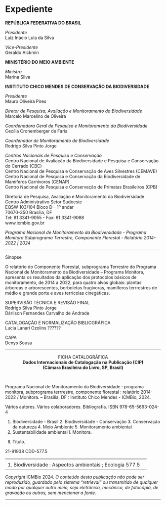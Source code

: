 # Expediente {#expediente .unnumbered}

**REPÚBLICA FEDERATIVA DO BRASIL**
  
  *Presidente*\
Luiz Inácio Lula da Silva 

*Vice-Presidente*\
Geraldo Alckmin

**MINISTÉRIO DO MEIO AMBIENTE**
  
*Ministra*\
Marina Silva

**INSTITUTO CHICO MENDES DE CONSERVAÇÃO DA BIODIVERSIDADE**
  
*Presidente*\
Mauro Oliveira Pires

*Diretor de Pesquisa, Avaliação e Monitoramento da Biodiversidade*\
Marcelo Marcelino de Oliveira

*Coordenadora Geral de Pesquisa e Monitoramento da Biodiversidade*\
Cecília Cronemberger de Faria 

*Coordenador de Monitoramento da Biodiversidade*\
Rodrigo Silva Pinto Jorge

*Centros Nacionais de Pesquisa e Conservação*\
Centro Nacional de Avaliação da Biodiversidade e Pesquisa e Conservação do Cerrado (CBC)  
Centro Nacional de Pesquisa e Conservação de Aves Silvestres (CEMAVE)  
Centro Nacional de Pesquisa e Conservação da Biodiversidade de Mamíferos Carnívoros (CENAP)  
Centro Nacional de Pesquisa e Conservação de Primatas Brasileiros (CPB)  


Diretoria de Pesquisa, Avaliação e Monitoramento da Biodiversidade\
Centro Administrativo Setor Sudoeste\
EQSW 103/104 Bloco D - 1º andar\
70670-350 Brasília, DF\
Tel: 61 3341-9055 - Fax: 61 3341-9068\
www.icmbio.gov.br

*Programa Nacional de Monitoramento da Biodiversidade - Programa Monitora* 
*Subprograma Terrestre, Componente Florestal - Relatório 2014-2022 | 2024*
  
  ------------------------------------------------------------------------
  
Sinopse  

O relatório do Componente Florestal, subprograma Terrestre do Programa Nacional de Monitoramento da Biodiversidade – Programa Monitora, apresenta os resultados da aplicação dos protocolos básicos de monitoramento, de 2014 a 2022, para quatro alvos globais: plantas árboreas e arborescentes, borboletas frugívoras, mamíferos terrrestres de médio e grande porte e aves terrícolas cinegéticas.  


SUPERVISÃO TÉCNICA E REVISÃO FINAL\
Rodrigo Silva Pinto Jorge  
Dárlison Fernandes Carvalho de Andrade  

CATALOGAÇÃO E NORMALIZAÇÃO BIBLIOGRÁFICA\
Lucia Lanari Ozolins ??????

CAPA\
Denys Sousa 

------------------------------------------------------------------------  


  <center>FICHA CATALOGRÁFICA</center>  

                
  <center>**Dados Internacionais de Catalogação na Publicação (CIP)**</center>
  <center>**(Câmara Brasileira do Livro, SP, Brasil)**</center>
  
  <br>
  
  Programa Nacional de Monitoramento da Biodiversidade : programa monitora,
  subprograma terrrestre, componente florestal : relatório 2014-2022 / Monitora. --
  Brasília, DF : Instituto Chico Mendes - ICMBio, 2024.
  
  Vários autores.
  Vários colaboradores.
  Bibliografia.
  ISBN 978-65-5693-024-4
  
  1. Biodiversidade - Brasil 2. Biodiversidade - Conservação 3. Conservação da
  natureza 4. Meio Ambiente 5. Monitoramento ambiental 
  6. Sustentabilidade ambiental I. Monitora.
  II. Título.
  
  21-91938                                           CDD-577.5
  
  ------------------------------------------------------------------------
  <center>**Índice para catálogo sistemático**</center>
  
  1. Biodiversidade : Aspectos ambientais ; Ecologia
      577.5
      
  ------------------------------------------------------------------------
  
  *Copyright* ICMBio 2024. *O conteúdo desta publicação não pode ser reproduzido, guardado pelo sistema "retrieval" ou transmitido de qualquer modo por qualquer outro meio, seja eletrônico, mecânico, de fotocópia, de gravação ou outros, sem mencionar a fonte.*
  
------------------------------------------------------------------------ 
